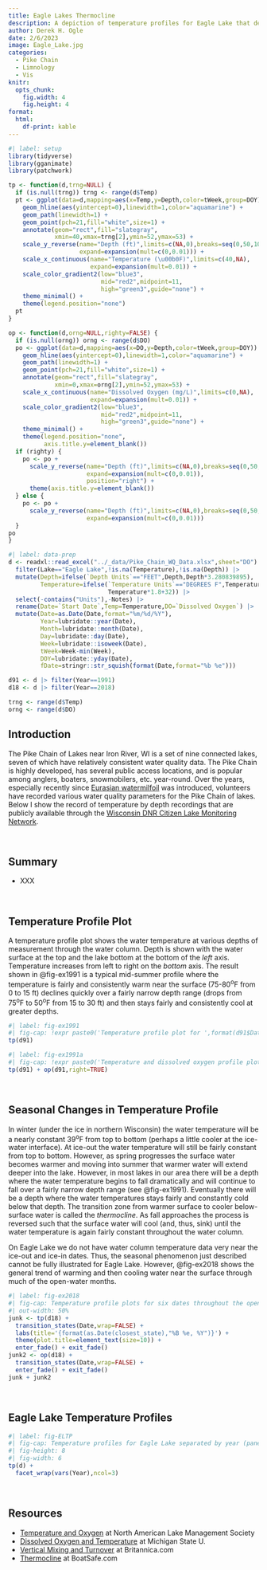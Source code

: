 ```yaml
---
title: Eagle Lakes Thermocline
description: A depiction of temperature profiles for Eagle Lake that demonstrates the thermocline.
author: Derek H. Ogle
date: 2/6/2023
image: Eagle_Lake.jpg
categories:
  - Pike Chain
  - Limnology
  - Vis
knitr:
  opts_chunk:
    fig.width: 4
    fig.height: 4
format: 
  html:
    df-print: kable
---
```



```r
#| label: setup
library(tidyverse)
library(gganimate)
library(patchwork)

tp <- function(d,trng=NULL) {
  if (is.null(trng)) trng <- range(d$Temp)
  pt <- ggplot(data=d,mapping=aes(x=Temp,y=Depth,color=tWeek,group=DOY)) +
    geom_hline(aes(yintercept=0),linewidth=1,color="aquamarine") +
    geom_path(linewidth=1) +
    geom_point(pch=21,fill="white",size=1) +
    annotate(geom="rect",fill="slategray",
             xmin=40,xmax=trng[2],ymin=52,ymax=53) +
    scale_y_reverse(name="Depth (ft)",limits=c(NA,0),breaks=seq(0,50,10),
                    expand=expansion(mult=c(0,0.01))) +
    scale_x_continuous(name="Temperature (\u00b0F)",limits=c(40,NA),
                       expand=expansion(mult=0.01)) +
    scale_color_gradient2(low="blue3",
                          mid="red2",midpoint=11,
                          high="green3",guide="none") +
    theme_minimal() +
    theme(legend.position="none")
  pt
}

op <- function(d,orng=NULL,righty=FALSE) {
  if (is.null(orng)) orng <- range(d$DO)
  po <- ggplot(data=d,mapping=aes(x=DO,y=Depth,color=tWeek,group=DOY)) +
    geom_hline(aes(yintercept=0),linewidth=1,color="aquamarine") +
    geom_path(linewidth=1) +
    geom_point(pch=21,fill="white",size=1) +
    annotate(geom="rect",fill="slategray",
             xmin=0,xmax=orng[2],ymin=52,ymax=53) +
    scale_x_continuous(name="Dissolved Oxygen (mg/L)",limits=c(0,NA),
                       expand=expansion(mult=0.01)) +
    scale_color_gradient2(low="blue3",
                          mid="red2",midpoint=11,
                          high="green3",guide="none") +
    theme_minimal() +
    theme(legend.position="none",
          axis.title.y=element_blank())
  if (righty) {
    po <- po + 
      scale_y_reverse(name="Depth (ft)",limits=c(NA,0),breaks=seq(0,50,10),
                      expand=expansion(mult=c(0,0.01)),
                      position="right") +
      theme(axis.title.y=element_blank())
  } else {
    po <- po + 
      scale_y_reverse(name="Depth (ft)",limits=c(NA,0),breaks=seq(0,50,10),
                      expand=expansion(mult=c(0,0.01)))
  }
po
}
```

```r
#| label: data-prep
d <- readxl::read_excel("../_data/Pike_Chain_WQ_Data.xlsx",sheet="DO") |>
  filter(Lake=="Eagle Lake",!is.na(Temperature),!is.na(Depth)) |>
  mutate(Depth=ifelse(`Depth Units`=="FEET",Depth,Depth*3.280839895),
         Temperature=ifelse(`Temperature Units`=="DEGREES F",Temperature,
                            Temperature*1.8+32)) |>
  select(-contains("Units"),-Notes) |>
  rename(Date=`Start Date`,Temp=Temperature,DO=`Dissolved Oxygen`) |>
  mutate(Date=as.Date(Date,format="%m/%d/%Y"),
         Year=lubridate::year(Date),
         Month=lubridate::month(Date),
         Day=lubridate::day(Date),
         Week=lubridate::isoweek(Date),
         tWeek=Week-min(Week),
         DOY=lubridate::yday(Date),
         fDate=stringr::str_squish(format(Date,format="%b %e")))

d91 <- d |> filter(Year==1991)
d18 <- d |> filter(Year==2018)

trng <- range(d$Temp)
orng <- range(d$DO)
```

## Introduction
The Pike Chain of Lakes near Iron River, WI is a set of nine connected lakes, seven of which have relatively consistent water quality data. The Pike Chain is highly developed, has several public access locations, and is popular among anglers, boaters, snowmobilers, etc. year-round. Over the years, especially recently since [Eurasian watermilfoil](https://www.invasivespeciesinfo.gov/aquatic/plants/eurasian-watermilfoil) was introduced, volunteers have recorded various water quality parameters for the Pike Chain of lakes. Below I show the record of temperature by depth recordings that are publicly available through the [Wisconsin DNR Citizen Lake Monitoring Network](https://dnr.wisconsin.gov/topic/lakes/clmn).

&nbsp;

:::{.callout-warning icon=false}
# Summary

- XXX
:::

&nbsp;

## Temperature Profile Plot
A temperature profile plot shows the water temperature at various depths of measurement through the water column. Depth is shown with the water surface at the top and the lake bottom at the bottom of the *left* axis. Temperature increases from left to right on the *bottom* axis. The result shown in @fig-ex1991 is a typical mid-summer profile where the temperature is fairly and consistently warm near the surface (75-80<sup>o</sup>F from 0 to 15 ft) declines quickly over a fairly narrow depth range (drops from 75<sup>o</sup>F to 50<sup>o</sup>F from 15 to 30 ft) and then stays fairly and consistently cool at greater depths.

```r
#| label: fig-ex1991
#| fig-cap: !expr paste0('Temperature profile plot for ',format(d91$Date[1],format="%B %e, %Y"),'. The thin line at the top represents the water surface and the thicker line at the bottom represents the lake bottom.')
tp(d91)
```


```r
#| label: fig-ex1991a
#| fig-cap: !expr paste0('Temperature and dissolved oxygen profile plots for ',format(d91$Date[1],format="%B %e, %Y"),'. The thin line at the top represents the water surface and the thicker line at the bottom represents the lake bottom.')
tp(d91) + op(d91,right=TRUE)
```

&nbsp;

## Seasonal Changes in Temperature Profile
In winter (under the ice in northern Wisconsin) the water temperature will be a nearly constant 39<sup>o</sup>F from top to bottom (perhaps a little cooler at the ice-water interface). At ice-out the water temperature will still be fairly constant from top to bottom. However, as spring progresses the surface water becomes warmer and moving into summer that warmer water will extend deeper into the lake. However, in most lakes in our area there will be a depth where the water temperature begins to fall dramatically and will continue to fall over a fairly narrow depth range (see @fig-ex1991). Eventually there will be a depth where the water temperatures stays fairly and constantly cold below that depth. The transition zone from warmer surface to cooler below-surface water is called the *thermocline*. As fall approaches the process is reversed such that the surface water will cool (and, thus, sink) until the water temperature is again fairly constant throughout the water column.

On Eagle Lake we do not have water column temperature data very near the ice-out and ice-in dates. Thus, the seasonal phenomenon just described cannot be fully illustrated for Eagle Lake. However, @fig-ex2018 shows the general trend of warming and then cooling water near the surface through much of the open-water months.

```r
#| label: fig-ex2018
#| fig-cap: Temperature profile plots for six dates throughout the open-water season in 2018.
#| out-width: 50%
junk <- tp(d18) +
  transition_states(Date,wrap=FALSE) +
  labs(title='{format(as.Date(closest_state),"%B %e, %Y")}') +
  theme(plot.title=element_text(size=10)) +
  enter_fade() + exit_fade()
junk2 <- op(d18) +
  transition_states(Date,wrap=FALSE) +
  enter_fade() + exit_fade()
junk + junk2
```

&nbsp;

## Eagle Lake Temperature Profiles
```r
#| label: fig-ELTP
#| fig-cap: Temperature profiles for Eagle Lake separated by year (panels) and observation dates. Profile colors start with blue for early May transition through purple and pink to red for early July and then transition through orange and brown to green for late fall.
#| fig-height: 8
#| fig-width: 6
tp(d) +
  facet_wrap(vars(Year),ncol=3)
```

&nbsp;

## Resources

- [Temperature and Oxygen](https://www.nalms.org/secchidipin/monitoring-methods/temperature-and-oxygen/) at North American Lake Management Society
- [Dissolved Oxygen and Temperature](https://www.canr.msu.edu/michiganlakes/lake_ecology/dissolved_oxygen_and_temperature) at Michigan State U.
- [Vertical Mixing and Turnover](https://www.britannica.com/science/lake/Currents) at Britannica.com
- [Thermocline](https://www.boatsafe.com/thermocline/) at BoatSafe.com
